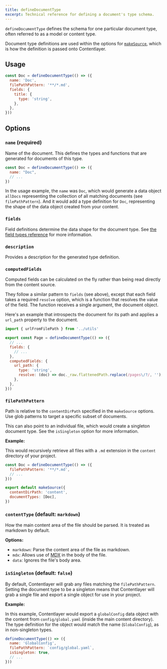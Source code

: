 ```yaml
---
title: defineDocumentType
excerpt: Technical reference for defining a document's type schema.
---
```


`defineDocumentType` defines the schema for one particular document type, often referred to as a model or content type.

Document type definitions are used within the options for [`makeSource`](/docs/reference/source-files/make-source), which is how the definition is passed onto Contentlayer.

## Usage

```js
const Doc = defineDocumentType(() => ({
  name: 'Doc',
  filePathPattern: '**/*.md',
  fields: {
    title: {
      type: 'string',
    },
  },
}))
```

## Options

### `name` (required)

Name of the document. This defines the types and functions that are generated for documents of this type.

```js
const Doc = defineDocumentType(() => ({
  name: "Doc",
  // ...
})
```

In the usage example, the `name` was `Doc`, which would generate a data object `allDocs` representing the collection of all matching documents (see `filePathPattern`). And it would add a type definition for `Doc`, representing the shape of the data object created from your content.

### `fields`

Field definitions determine the data shape for the document type. See [the field types reference](/docs/reference/source-files/field-types) for more information.

### `description`

Provides a description for the generated type definition.

### `computedFields`

Computed fields can be calculated on the fly rather than being read directly from the content source.

They follow a similar pattern to `fields` (see above), except that each field takes a required `resolve` option, which is a function that resolves the value of the field. The function receives a single argument, the document object.

Here's an example that introspects the document for its path and applies a `url_path` property to the document.

```js
import { urlFromFilePath } from '../utils'

export const Page = defineDocumentType(() => ({
  // ...
  fields: {
    // ...
  },
  computedFields: {
    url_path: {
      type: 'string',
      resolve: (doc) => doc._raw.flattenedPath.replace(/pages\/?/, ''),
    },
  },
}))
```

### `filePathPattern`

Path is relative to the `contentDirPath` specified in the `makeSource` options. Use glob patterns to target a specific subset of documents.

This can also point to an individual file, which would create a singleton document type. See the `isSingleton` option for more information.

**Example:**

This would recursively retrieve all files with a `.md` extension in the `content` directory of your project.

```js
const Doc = defineDocumentType(() => ({
  filePathPattern: '**/*.md',
  // ...
}))

export default makeSource({
  contentDirPath: 'content',
  documentTypes: [Doc],
})
```

### `contentType` (default: `markdown`)

How the main content area of the file should be parsed. It is treated as markdown by default.

**Options:**

- `markdown`: Parse the content area of the file as markdown.
- `mdx`: Allows use of [MDX](https://mdxjs.com/) in the body of the file.
- `data`: Ignores the file's body area.

### `isSingleton` (default: `false`)

By default, Contentlayer will grab any files matching the `filePathPattern`. Setting the document type to be a singleton means that Contentlayer will grab a single file and export a single object for use in your project.

**Example:**

In this example, Contentlayer would export a `globalConfig` data object with the content from `config/global.yaml` (inside the main content directory). The type definition for the object would match the name (`GlobalConfig`), as in non-singleton types.

```js
defineDocumentType(() => ({
  name: 'GlobalConfig',
  filePathPattern: `config/global.yaml`,
  isSingleton: true,
  // ...
}))
```
